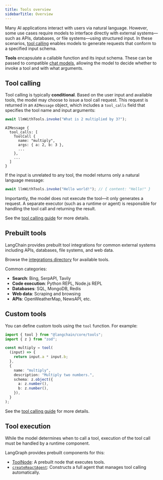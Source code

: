 ```yaml
---
title: Tools overview
sidebarTitle: Overview
---
```





Many AI applications interact with users via natural language. However, some use cases require models to interface directly with external systems—such as APIs, databases, or file systems—using structured input. In these scenarios, [tool calling](/oss/javascript/call-tools) enables models to generate requests that conform to a specified input schema.



**Tools** encapsulate a callable function and its input schema. These can be passed to compatible [chat models](https://js.langchain.com/docs/concepts/chat_models), allowing the model to decide whether to invoke a tool and with what arguments.


## Tool calling



Tool calling is typically **conditional**. Based on the user input and available tools, the model may choose to issue a tool call request. This request is returned in an `AIMessage` object, which includes a `tool_calls` field that specifies the tool name and input arguments:



```typescript
await llmWithTools.invoke("What is 2 multiplied by 3?");
```

```
AIMessage {
  tool_calls: [
    ToolCall {
      name: "multiply",
      args: { a: 2, b: 3 },
      ...
    },
    ...
  ]
}
```


If the input is unrelated to any tool, the model returns only a natural language message:



```typescript
await llmWithTools.invoke("Hello world!"); // { content: "Hello!" }
```


Importantly, the model does not execute the tool—it only generates a request. A separate executor (such as a runtime or agent) is responsible for handling the tool call and returning the result.

See the [tool calling guide](/oss/javascript/call-tools) for more details.

## Prebuilt tools

LangChain provides prebuilt tool integrations for common external systems including APIs, databases, file systems, and web data.



Browse the [integrations directory](https://js.langchain.com/docs/integrations/tools/) for available tools.


Common categories:

* **Search**: Bing, SerpAPI, Tavily
* **Code execution**: Python REPL, Node.js REPL
* **Databases**: SQL, MongoDB, Redis
* **Web data**: Scraping and browsing
* **APIs**: OpenWeatherMap, NewsAPI, etc.

## Custom tools



You can define custom tools using the `tool` function. For example:

```typescript
import { tool } from "@langchain/core/tools";
import { z } from "zod";

const multiply = tool(
  (input) => {
    return input.a * input.b;
  },
  {
    name: "multiply",
    description: "Multiply two numbers.",
    schema: z.object({
      a: z.number(),
      b: z.number(),
    }),
  }
);
```


See the [tool calling guide](/oss/javascript/call-tools) for more details.

## Tool execution

While the model determines when to call a tool, execution of the tool call must be handled by a runtime component.

LangGraph provides prebuilt components for this:



* [ToolNode](https://langchain-ai.github.io/langgraphjs/reference/classes/langgraph_prebuilt.ToolNode.html): A prebuilt node that executes tools.
* [`createReactAgent`](https://langchain-ai.github.io/langgraphjs/reference/functions/langgraph_prebuilt.createReactAgent.html): Constructs a full agent that manages tool calling automatically.

